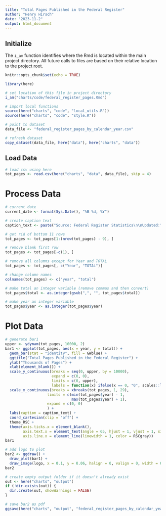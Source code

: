 ```yaml
---
title: "Total Pages Published in the Federal Register"
author: "Henry Hirsch"
date: "2023-11-2"
output: html_document
---
```


## Initialize

The `i_am` function identifies where the Rmd is located within the main project directory. All future calls to files are based on their relative location to the project root.

```r
knitr::opts_chunk$set(echo = TRUE)

library(here)

# set location of this file in project directory
i_am("charts/code/federal_register_pages.Rmd")

# import local functions
source(here("charts", "code", "local_utils.R"))
source(here("charts", "code", "style.R"))

# point to dataset
data_file <- "federal_register_pages_by_calendar_year.csv"

# refresh dataset
copy_dataset(data_file, here("data"), here("charts", "data"))
```

## Load Data

```r
# load csv using here
tot_pages <- read.csv(here("charts", "data", data_file), skip = 4)
```

# Process Data

```r
# current date
current_date <- format(Sys.Date(), "%B %d, %Y")

# create caption text
caption_text <- paste("Source: Federal Register Statistics\n\nUpdated:", current_date)

# get rid of bottom 11 rows
tot_pages <- tot_pages[1:(nrow(tot_pages) - 9), ]

# remove blank first row
tot_pages <- tot_pages[-c(1), ]

# remove all columns except for Year and TOTAL
tot_pages <- tot_pages[, c("Year", "TOTAL")]

# change column names
colnames(tot_pages) <- c("year", "total")

# make total an integer variable (remove commas and then convert)
tot_pages$total <- as.integer(gsub(",", "", tot_pages$total))

# make year an integer variable
tot_pages$year <- as.integer(tot_pages$year)
```


# Plot Data

```r
# generate bar1
upper <- ydynam(tot_pages, 10000, 2)
bar1 <- ggplot(tot_pages, aes(x = year, y = total)) +
  geom_bar(stat = "identity", fill = GWblue) +
  ggtitle("Total Pages Published in the Federal Register") +
  ylab("Thousands of Pages") +
  xlab(element_blank()) +
  scale_y_continuous(breaks = seq(0, upper, by = 10000), 
                     expand = c(0, 0),
                     limits = c(0, upper),
                     labels = function(x) ifelse(x == 0, "0", scales::label_number(scale = 1e-3)(x))) +
  scale_x_continuous(breaks = xbreaks(tot_pages, 1, 29), 
                   limits = c(min(tot_pages$year) - 1, 
                              max(tot_pages$year) + 1), 
                   expand = c(0, 0)
                   ) +
  labs(caption = caption_text) +
  coord_cartesian(clip = "off") +
  theme_RSC +
  theme(axis.ticks.x = element_blank(),
        axis.text.x = element_text(angle = 65, hjust = 1, vjust = 1, size = 12),
        axis.line.x = element_line(linewidth = 1, color = RSCgray))
bar1

# add logo to plot
bar2 <- ggdraw() +
  draw_plot(bar1) +
  draw_image(logo, x = 0.1, y = 0.06, halign = 0, valign = 0, width = 0.2)
bar2
```

```r
# create empty output folder if it doesn't already exist
out <- here("charts", "output")
if (!dir.exists(out)) {
  dir.create(out, showWarnings = FALSE)
}

# save bar2 as pdf
ggsave(here("charts", "output", "federal_register_pages_by_calendar_year.pdf"), plot = bar2, width = 12, height = 9, dpi = 300)
```


